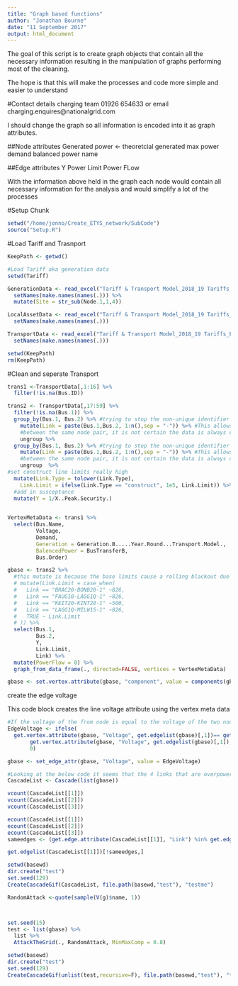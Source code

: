 ```yaml
---
title: "Graph based functions"
author: "Jonathan Bourne"
date: "11 September 2017"
output: html_document
---
```



The goal of this script is to create graph objects that contain all the necessary information resulting in the manipulation of graphs performing most of the cleaning.

The hope is that this will make the processes and code more simple and easier to understand


#Contact details charging team
01926 654633 or email charging.enquires@nationalgrid.com

I should change the graph so all information is encoded into it as graph attributes.

##Node attributes
Generated power <- theoretcial generated max
power demand
balanced power
name

##Edge attributes
Y
Power Limit
Power FLow

With the information above held in the graph each node would contain all necessary information for the analysis and would simplify a lot of the processes

#Setup Chunk

```r
setwd("/home/jonno/Create_ETYS_network/SubCode")
source("Setup.R")

```


#Load Tariff and Trasnport
 
```r
KeepPath <- getwd()

#Load Tariff aka generation data
setwd(Tariff)

GenerationData <- read_excel("Tariff & Transport Model_2018_19 Tariffs_External.xlsm", sheet =10, skip = 33) %>%
  setNames(make.names(names(.))) %>%
  mutate(Site = str_sub(Node.1,1,4))

LocalAssetData <- read_excel("Tariff & Transport Model_2018_19 Tariffs_External.xlsm", sheet =11, skip = 11) %>%
  setNames(make.names(names(.)))

TransportData <- read_excel("Tariff & Transport Model_2018_19 Tariffs_External.xlsm", sheet =12, skip = 11) %>%
  setNames(make.names(names(.)))

setwd(KeepPath)
rm(KeepPath)
```

#Clean and seperate Transport

```r
trans1 <-TransportData[,1:16] %>% 
  filter(!is.na(Bus.ID))

trans2 <- TransportData[,17:59] %>% 
  filter(!is.na(Bus.1)) %>%
  group_by(Bus.1, Bus.2) %>% #trying to stop the non-unique identifier problem
    mutate(Link = paste(Bus.1,Bus.2, 1:n(),sep = "-")) %>% #This allows multiple edges 
    #between the same node pair, it is not certain the data is always correct!
    ungroup %>%
  group_by(Bus.1, Bus.2) %>% #trying to stop the non-unique identifier problem
    mutate(Link = paste(Bus.1,Bus.2, 1:n(),sep = "-")) %>% #This allows multiple edges 
    #between the same node pair, it is not certain the data is always correct!
    ungroup  %>%
#set construct line limits really high
  mutate(Link.Type = tolower(Link.Type),
    Link.Limit = ifelse(Link.Type == "construct", 1e5, Link.Limit)) %>%
  #add in susceptance
  mutate(Y = 1/X..Peak.Security.) 
  
```



```r

VertexMetaData <- trans1 %>%
  select(Bus.Name, 
         Voltage, 
         Demand, 
         Generation = Generation.B.....Year.Round...Transport.Model., 
         BalencedPower = BusTransferB, 
         Bus.Order)

gbase <- trans2 %>%
  #this mutate is because the base limits cause a rolling blackout due to the below lines being overpowered
  # mutate(Link.Limit = case_when(
  #   Link == "BRAC20-BONB20-1" ~826,
  #   Link == "FAUG10-LAGG1Q-1" ~826,
  #   Link == "KEIT20-KINT20-1" ~500,
  #   Link == "LAGG1Q-MILW1S-1" ~826,
  #   TRUE ~ Link.Limit
  # )) %>%
  select(Bus.1, 
         Bus.2, 
         Y, 
         Link.Limit,
         Link) %>%
  mutate(PowerFlow = 0) %>%
  graph_from_data_frame(., directed=FALSE, vertices = VertexMetaData)

gbase <- set.vertex.attribute(gbase, "component", value = components(gbase)$membership)

```


create the edge voltage

This code block creates the line voltage attribute using the vertex meta data
```r

#If the voltage of the from node is equal to the voltage of the two node then the line voltage is also the same, otherwise the line is a transformer and the voltage is 0
EdgeVoltage <- ifelse(
  get.vertex.attribute(gbase, "Voltage", get.edgelist(gbase)[,1])== get.vertex.attribute(gbase, "Voltage", get.edgelist(gbase)[,2]), 
       get.vertex.attribute(gbase, "Voltage", get.edgelist(gbase)[,1]),
       0)

gbase <- set_edge_attr(gbase, "Voltage", value = EdgeVoltage)

```



```r


#Looking at the below code it seems that the 4 links that are overpowered when there is no tweaking of the line limits are still overpowered, the difference is that they don't cause a massive rolling blackout, but they do cause a small disturbance in the network. By this I think that the code was previously deleting the wrong lines causing major issues.
CascadeList <- Cascade(list(gbase))

vcount(CascadeList[[1]])
vcount(CascadeList[[2]])
vcount(CascadeList[[3]])

ecount(CascadeList[[1]])
ecount(CascadeList[[2]])
ecount(CascadeList[[3]])
sameedges <- (get.edge.attribute(CascadeList[[1]], "Link") %in% get.edge.attribute(CascadeList[[2]], "Link"))

get.edgelist(CascadeList[[1]])[!sameedges,]

setwd(basewd)
dir.create("test")
set.seed(129)
CreateCascadeGif(CascadeList, file.path(basewd,"test"), "testme")

RandomAttack <-quote(sample(V(g)$name, 1))               



set.seed(15)
test <- list(gbase) %>%
  list %>%
  AttackTheGrid(., RandomAttack, MinMaxComp = 0.8)

setwd(basewd)
dir.create("test")
set.seed(129)
CreateCascadeGif(unlist(test,recursive=F), file.path(basewd,"test"), "testme")



```

